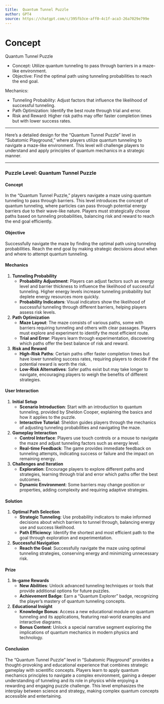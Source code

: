 ```yaml
---
title:  Quantum Tunnel Puzzle
author: GPT4
source: https://chatgpt.com/c/395fb3ce-aff0-4c1f-aca3-26a7029e799e
---
```


# Concept

Quantum Tunnel Puzzle

- Concept: Utilize quantum tunneling to pass through barriers in a maze-like environment.
- Objective: Find the optimal path using tunneling probabilities to reach the end goal.

Mechanics:

- Tunneling Probability: Adjust factors that influence the likelihood of successful tunneling.
- Path Optimization: Identify the best route through trial and error.
- Risk and Reward: Higher risk paths may offer faster completion times but with lower success rates.

---


Here's a detailed design for the "Quantum Tunnel Puzzle" level in "Subatomic Playground," where players utilize quantum tunneling to navigate a maze-like environment. This level will challenge players to understand and apply principles of quantum mechanics in a strategic manner.

---

### Puzzle Level: Quantum Tunnel Puzzle

#### **Concept**

In the "Quantum Tunnel Puzzle," players navigate a maze using quantum tunneling to pass through barriers. This level introduces the concept of quantum tunneling, where particles can pass through potential energy barriers due to their wave-like nature. Players must strategically choose paths based on tunneling probabilities, balancing risk and reward to reach the end goal efficiently.

#### **Objective**

Successfully navigate the maze by finding the optimal path using tunneling probabilities. Reach the end goal by making strategic decisions about when and where to attempt quantum tunneling.

#### **Mechanics**

1. **Tunneling Probability**
   - **Probability Adjustment**: Players can adjust factors such as energy level and barrier thickness to influence the likelihood of successful tunneling. Higher energy levels increase tunneling probability but deplete energy resources more quickly.
   - **Probability Indicators**: Visual indicators show the likelihood of successful tunneling through different barriers, helping players assess risk levels.

2. **Path Optimization**
   - **Maze Layout**: The maze consists of various paths, some with barriers requiring tunneling and others with clear passages. Players must explore and experiment to identify the most efficient route.
   - **Trial and Error**: Players learn through experimentation, discovering which paths offer the best balance of risk and reward.

3. **Risk and Reward**
   - **High-Risk Paths**: Certain paths offer faster completion times but have lower tunneling success rates, requiring players to decide if the potential reward is worth the risk.
   - **Low-Risk Alternatives**: Safer paths exist but may take longer to navigate, encouraging players to weigh the benefits of different strategies.

#### **User Interaction**

1. **Initial Setup**
   - **Scenario Introduction**: Start with an introduction to quantum tunneling, provided by Sheldon Cooper, explaining the basics and how it applies to the puzzle.
   - **Interactive Tutorial**: Sheldon guides players through the mechanics of adjusting tunneling probabilities and navigating the maze.

2. **Gameplay Interaction**
   - **Control Interface**: Players use touch controls or a mouse to navigate the maze and adjust tunneling factors such as energy level.
   - **Real-time Feedback**: The game provides immediate feedback on tunneling attempts, indicating success or failure and the impact on remaining energy.

3. **Challenges and Iteration**
   - **Exploration**: Encourage players to explore different paths and strategies, learning through trial and error which paths offer the best outcomes.
   - **Dynamic Environment**: Some barriers may change position or properties, adding complexity and requiring adaptive strategies.

#### **Solution**

1. **Optimal Path Selection**
   - **Strategic Tunneling**: Use probability indicators to make informed decisions about which barriers to tunnel through, balancing energy use and success likelihood.
   - **Path Efficiency**: Identify the shortest and most efficient path to the goal through exploration and experimentation.

2. **Successful Navigation**
   - **Reach the Goal**: Successfully navigate the maze using optimal tunneling strategies, conserving energy and minimizing unnecessary risk.

#### **Prize**

1. **In-game Rewards**
   - **New Abilities**: Unlock advanced tunneling techniques or tools that provide additional options for future puzzles.
   - **Achievement Badge**: Earn a "Quantum Explorer" badge, recognizing the player's mastery of quantum tunneling concepts.

2. **Educational Insight**
   - **Knowledge Bonus**: Access a new educational module on quantum tunneling and its applications, featuring real-world examples and interactive diagrams.
   - **Bonus Content**: Unlock a special narrative segment exploring the implications of quantum mechanics in modern physics and technology.

#### **Conclusion**

The "Quantum Tunnel Puzzle" level in "Subatomic Playground" provides a thought-provoking and educational experience that combines strategic gameplay with scientific concepts. Players learn to apply quantum mechanics principles to navigate a complex environment, gaining a deeper understanding of tunneling and its role in physics while enjoying a rewarding and engaging puzzle challenge. This level emphasizes the interplay between science and strategy, making complex quantum concepts accessible and entertaining.